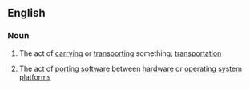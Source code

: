 ==English==

===Noun===
{{en-noun|-}}

# {{context|chiefly|in combination}} The act of [[carrying]] or [[transporting]] something; [[transportation]]
# {{context|computing}} The act of [[porting]] [[software]] between [[hardware]] or [[operating system]] [[platform]]s